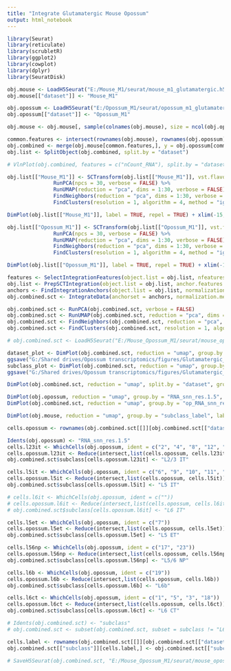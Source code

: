 ```yaml
---
title: "Integrate Glutamatergic Mouse Opossum"
output: html_notebook
---
```


```r

library(Seurat)
library(reticulate)
library(scrubletR)
library(ggplot2)
library(cowplot)
library(dplyr)
library(SeuratDisk)

obj.mouse <- LoadH5Seurat("E:/Mouse_M1/seurat/mouse_m1_glutamatergic.h5seurat")
obj.mouse[["dataset"]] <- "Mouse_M1"

obj.opossum <- LoadH5Seurat("E:/Opossum_M1/seurat/opossum_m1_glutamatergic_filt.h5seurat")
obj.opossum[["dataset"]] <- "Opossum_M1"

obj.mouse <- obj.mouse[, sample(colnames(obj.mouse), size = ncol(obj.opossum), replace = FALSE)]

```


```r

common.features <- intersect(rownames(obj.mouse), rownames(obj.opossum))
obj.combined <- merge(obj.mouse[common.features,], y = obj.opossum[common.features,])
obj.list <- SplitObject(obj.combined, split.by = "dataset")

```


```r

# VlnPlot(obj.combined, features = c("nCount_RNA"), split.by = "dataset")

```


```r

obj.list[["Mouse_M1"]] <- SCTransform(obj.list[["Mouse_M1"]], vst.flavor = "v2", verbose = FALSE) %>%
               RunPCA(npcs = 30, verbose = FALSE) %>%
               RunUMAP(reduction = "pca", dims = 1:30, verbose = FALSE) %>%
               FindNeighbors(reduction = "pca", dims = 1:30, verbose = FALSE) %>%
               FindClusters(resolution = 1, algorithm = 4, method = "igraph")

DimPlot(obj.list[["Mouse_M1"]], label = TRUE, repel = TRUE) + xlim(-15, 15) + ylim(-15, 15) + coord_equal()

obj.list[["Opossum_M1"]] <- SCTransform(obj.list[["Opossum_M1"]], vst.flavor = "v2", verbose = FALSE) %>%
               RunPCA(npcs = 30, verbose = FALSE) %>%
               RunUMAP(reduction = "pca", dims = 1:30, verbose = FALSE) %>%
               FindNeighbors(reduction = "pca", dims = 1:30, verbose = FALSE) %>%
               FindClusters(resolution = 1, algorithm = 4, method = "igraph")

DimPlot(obj.list[["Opossum_M1"]], label = TRUE, repel = TRUE) + xlim(-15, 15) + ylim(-15, 15) + coord_equal()

```


```r

features <- SelectIntegrationFeatures(object.list = obj.list, nfeatures = 5000)
obj.list <- PrepSCTIntegration(object.list = obj.list, anchor.features = features)
anchors <- FindIntegrationAnchors(object.list = obj.list, normalization.method = "SCT", anchor.features = features)
obj.combined.sct <- IntegrateData(anchorset = anchors, normalization.method = "SCT")

```


```r

obj.combined.sct <- RunPCA(obj.combined.sct, verbose = FALSE)
obj.combined.sct <- RunUMAP(obj.combined.sct, reduction = "pca", dims = 1:30, verbose = FALSE)
obj.combined.sct <- FindNeighbors(obj.combined.sct, reduction = "pca", dims = 1:30)
obj.combined.sct <- FindClusters(obj.combined.sct, resolution = 1, algorithm = 4, method = "igraph")

```


```r

# obj.combined.sct <- LoadH5Seurat("E:/Mouse_Opossum_M1/seurat/mouse_opossum_m1_glutamatergic.h5seurat")

```


```r

dataset_plot <- DimPlot(obj.combined.sct, reduction = "umap", group.by = "dataset", raster = FALSE, shuffle = TRUE) + xlim(-15, 16) + ylim(-18, 13) + coord_equal()
ggsave("G:/Shared drives/Opossum transcriptomics/figures/Glutamatergic_Mix_Dataset.png", dataset_plot, width=4.5, height=4, dpi=500)
subclass_plot <- DimPlot(obj.combined.sct, reduction = "umap", group.by = "subclass", split.by = "dataset", label = TRUE, raster = FALSE) + NoLegend() + xlim(-15, 16) + ylim(-18, 13) + coord_equal()
ggsave("G:/Shared drives/Opossum transcriptomics/figures/Glutamatergic_Mix_Subclass.png", subclass_plot, width=8, height=4, dpi=500)

```


```r

DimPlot(obj.combined.sct, reduction = "umap", split.by = "dataset", group.by = "RNA_snn_res.1", raster = FALSE, label = TRUE) + xlim(-18, 18) + ylim(-18, 18) + coord_equal()

```


```r

DimPlot(obj.opossum, reduction = "umap", group.by = "RNA_snn_res.1.5", label = TRUE, raster = FALSE) + NoLegend() + xlim(-18, 12) + ylim(-18, 12) + coord_equal()
DimPlot(obj.combined.sct, reduction = "umap", group.by = "op_RNA_snn_res.1.5", label = TRUE, raster = FALSE) + NoLegend() + xlim(-18, 12) + ylim(-18, 12) + coord_equal()

```


```r

DimPlot(obj.mouse, reduction = "umap", group.by = "subclass_label", label = TRUE, raster = FALSE) + NoLegend() + xlim(-18, 12) + ylim(-18, 12) + coord_equal()

```


```r

cells.opossum <- rownames(obj.combined.sct[[]][obj.combined.sct[["dataset"]] == "Opossum_M1",])

Idents(obj.opossum) <- "RNA_snn_res.1.5"
cells.l23it <- WhichCells(obj.opossum, ident = c("2", "4", "8", "12", "15", "21"))
cells.opossum.l23it <- Reduce(intersect,list(cells.opossum, cells.l23it))
obj.combined.sct$subclass[cells.opossum.l23it] <- "L2/3 IT"

cells.l5it <- WhichCells(obj.opossum, ident = c("6", "9", "10", "11", "13", "14", "16", "20", "22"))
cells.opossum.l5it <- Reduce(intersect,list(cells.opossum, cells.l5it))
obj.combined.sct$subclass[cells.opossum.l5it] <- "L5 IT"

# cells.l6it <- WhichCells(obj.opossum, ident = c(""))
# cells.opossum.l6it <- Reduce(intersect,list(cells.opossum, cells.l6it))
# obj.combined.sct$subclass[cells.opossum.l6it] <- "L6 IT"

cells.l5et <- WhichCells(obj.opossum, ident = c("7"))
cells.opossum.l5et <- Reduce(intersect,list(cells.opossum, cells.l5et))
obj.combined.sct$subclass[cells.opossum.l5et] <- "L5 ET"

cells.l56np <- WhichCells(obj.opossum, ident = c("17", "23"))
cells.opossum.l56np <- Reduce(intersect,list(cells.opossum, cells.l56np))
obj.combined.sct$subclass[cells.opossum.l56np] <- "L5/6 NP"

cells.l6b <- WhichCells(obj.opossum, ident = c("19"))
cells.opossum.l6b <- Reduce(intersect,list(cells.opossum, cells.l6b))
obj.combined.sct$subclass[cells.opossum.l6b] <- "L6b"

cells.l6ct <- WhichCells(obj.opossum, ident = c("1", "5", "3", "18"))
cells.opossum.l6ct <- Reduce(intersect,list(cells.opossum, cells.l6ct))
obj.combined.sct$subclass[cells.opossum.l6ct] <- "L6 CT"

# Idents(obj.combined.sct) <- "subclass"
# obj.combined.sct <- subset(obj.combined.sct, subset = subclass != "L6 IT Car3")

cells.label <- rownames(obj.combined.sct[[]][obj.combined.sct[["dataset"]] == "Mouse_M1",])
obj.combined.sct[["subclass"]][cells.label,] <- obj.combined.sct[["subclass_label"]][cells.label,]

```


```r

# SaveH5Seurat(obj.combined.sct, "E:/Mouse_Opossum_M1/seurat/mouse_opossum_m1_glutamatergic.h5seurat", overwrite = TRUE, verbose = TRUE)

```


